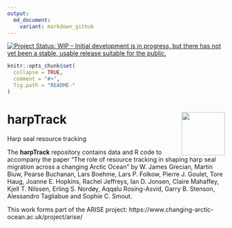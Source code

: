 ```yaml
---
output:
  md_document:
    variant: markdown_github
---
```


<!-- README.md is generated from README.Rmd. Please edit that file -->
[![Project Status: WIP – Initial development is in progress, but there has not yet been a stable, usable release suitable for the public.](https://www.repostatus.org/badges/latest/wip.svg)](https://www.repostatus.org/#wip)

```r
knitr::opts_chunk$set(
  collapse = TRUE,
  comment = "#>",
  fig.path = "README-"
)
```

# harpTrack <img src="nerc.png" align="right" height="100" />

Harp seal resource tracking

The **harpTrack** repository contains data and R code to accompany the paper "The role of resource tracking in shaping harp seal migration across a changing Arctic Ocean" by W. James Grecian, Martin Biuw, Pearse Buchanan, Lars Boehme, Lars P. Folkow, Pierre J. Goulet, Tore Haug, Joanne E. Hopkins, Rachel Jeffreys, Ian D. Jonsen, Claire Mahaffey, Kjell T. Nilssen, Erling S. Nordøy, Aqqalu Rosing-Asvid, Garry B. Stenson, Alessandro Tagliabue and Sophie C. Smout.

This work forms part of the ARISE project: https://www.changing-arctic-ocean.ac.uk/project/arise/

